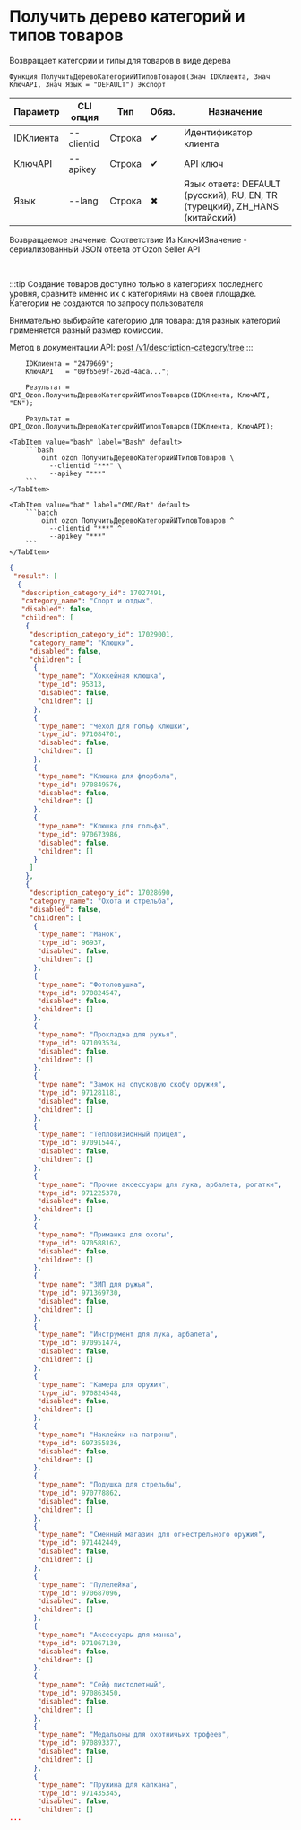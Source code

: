 ﻿---
sidebar_position: 1
description: Получить дерево категорий и типов товаров и другие функции для работы с Ozon в Открытом пакете интеграций - бесплатной open-source библиотеке интеграций для 1С:Предприятие 8, OneScript и CLI
keywords: [1C, 1С, 1С:Предприятие, 1С:Предприятие 8.3, API, Интеграция, Сервисы, Обмен, OneScript, CLI, Ozon]
---


# Получить дерево категорий и типов товаров
 Возвращает категории и типы для товаров в виде дерева



`Функция ПолучитьДеревоКатегорийИТиповТоваров(Знач IDКлиента, Знач КлючAPI, Знач Язык = "DEFAULT") Экспорт`

  | Параметр | CLI опция | Тип | Обяз. | Назначение |
  |-|-|-|-|-|
  | IDКлиента | --clientid | Строка | &#x2714; | Идентификатор клиента |
  | КлючAPI | --apikey | Строка | &#x2714; | API ключ |
  | Язык | --lang | Строка | &#x2716; | Язык ответа: DEFAULT (русский), RU, EN, TR (турецкий), ZH_HANS (китайский) |

  
  Возвращаемое значение:   Соответствие Из КлючИЗначение - сериализованный JSON ответа от Ozon Seller API

<br/>

:::tip
Создание товаров доступно только в категориях последнего уровня, сравните именно их с категориями на своей площадке. Категории не создаются по запросу пользователя

Внимательно выбирайте категорию для товара: для разных категорий применяется разный размер комиссии.

Метод в документации API: [post /v1/description-category/tree](https://docs.ozon.ru/api/seller/#operation/DescriptionCategoryAPI_GetTree)
:::
<br/>



```bsl title="Пример использования для 1С:Предприятие/OneScript"
    IDКлиента = "2479669";
    КлючAPI   = "09f65e9f-262d-4aca...";

    Результат = OPI_Ozon.ПолучитьДеревоКатегорийИТиповТоваров(IDКлиента, КлючAPI, "EN");

    Результат = OPI_Ozon.ПолучитьДеревоКатегорийИТиповТоваров(IDКлиента, КлючAPI);
```
    

 <Tabs>
  
    <TabItem value="bash" label="Bash" default>
        ```bash
            oint ozon ПолучитьДеревоКатегорийИТиповТоваров \
              --clientid "***" \
              --apikey "***"
        ```
    </TabItem>
  
    <TabItem value="bat" label="CMD/Bat" default>
        ```batch
            oint ozon ПолучитьДеревоКатегорийИТиповТоваров ^
              --clientid "***" ^
              --apikey "***"
        ```
    </TabItem>
</Tabs>


```json title="Результат"
{
 "result": [
  {
   "description_category_id": 17027491,
   "category_name": "Спорт и отдых",
   "disabled": false,
   "children": [
    {
     "description_category_id": 17029001,
     "category_name": "Клюшки",
     "disabled": false,
     "children": [
      {
       "type_name": "Хоккейная клюшка",
       "type_id": 95313,
       "disabled": false,
       "children": []
      },
      {
       "type_name": "Чехол для гольф клюшки",
       "type_id": 971084701,
       "disabled": false,
       "children": []
      },
      {
       "type_name": "Клюшка для флорбола",
       "type_id": 970849576,
       "disabled": false,
       "children": []
      },
      {
       "type_name": "Клюшка для гольфа",
       "type_id": 970673986,
       "disabled": false,
       "children": []
      }
     ]
    },
    {
     "description_category_id": 17028690,
     "category_name": "Охота и стрельба",
     "disabled": false,
     "children": [
      {
       "type_name": "Манок",
       "type_id": 96937,
       "disabled": false,
       "children": []
      },
      {
       "type_name": "Фотоловушка",
       "type_id": 970824547,
       "disabled": false,
       "children": []
      },
      {
       "type_name": "Прокладка для ружья",
       "type_id": 971093534,
       "disabled": false,
       "children": []
      },
      {
       "type_name": "Замок на спусковую скобу оружия",
       "type_id": 971281181,
       "disabled": false,
       "children": []
      },
      {
       "type_name": "Тепловизионный прицел",
       "type_id": 970915447,
       "disabled": false,
       "children": []
      },
      {
       "type_name": "Прочие аксессуары для лука, арбалета, рогатки",
       "type_id": 971225378,
       "disabled": false,
       "children": []
      },
      {
       "type_name": "Приманка для охоты",
       "type_id": 970588162,
       "disabled": false,
       "children": []
      },
      {
       "type_name": "ЗИП для ружья",
       "type_id": 971369730,
       "disabled": false,
       "children": []
      },
      {
       "type_name": "Инструмент для лука, арбалета",
       "type_id": 970951474,
       "disabled": false,
       "children": []
      },
      {
       "type_name": "Камера для оружия",
       "type_id": 970824548,
       "disabled": false,
       "children": []
      },
      {
       "type_name": "Наклейки на патроны",
       "type_id": 697355836,
       "disabled": false,
       "children": []
      },
      {
       "type_name": "Подушка для стрельбы",
       "type_id": 970778862,
       "disabled": false,
       "children": []
      },
      {
       "type_name": "Сменный магазин для огнестрельного оружия",
       "type_id": 971442449,
       "disabled": false,
       "children": []
      },
      {
       "type_name": "Пулелейка",
       "type_id": 970687096,
       "disabled": false,
       "children": []
      },
      {
       "type_name": "Аксессуары для манка",
       "type_id": 971067130,
       "disabled": false,
       "children": []
      },
      {
       "type_name": "Сейф пистолетный",
       "type_id": 970863450,
       "disabled": false,
       "children": []
      },
      {
       "type_name": "Медальоны для охотничьих трофеев",
       "type_id": 970893377,
       "disabled": false,
       "children": []
      },
      {
       "type_name": "Пружина для капкана",
       "type_id": 971435345,
       "disabled": false,
       "children": []
...
```
